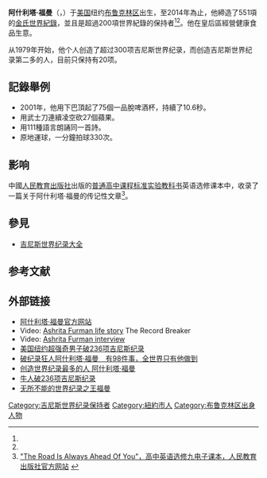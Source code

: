 {{refimprove|time=2012-01-11T05:03:19+00:00}}
{{noteTA
|T=zh-hans:阿什利塔·福曼;zh-tw:阿什利塔·福曼;
|1=zh-hans:阿什利塔·福曼;zh-tw:阿什利塔·福曼;
}}
{{Infobox Celebrity
| name = 阿什利塔·福曼
| image = Ashrita-Furman-Italy.jpg
| caption = 2011年于意大利罗马
| birth_name = Keith Furman
| birth_date = {{Birth date and age|1954|9|16}}
| birth_place = {{flag|USA|1912}}[[纽约|纽约]][[布鲁克林区|布鲁克林区]]
| nationality               = {{USA}}
| other_names               = 
| citizenship               = 
| education                 = 
| alma_mater                = 
| occupation                = 健康食品商店经理
| years_active             = 1979年至今
}}

'''阿什利塔·福曼'''（{{lang-en|'''Ashrita Furman'''，原名'''Keith Furman'''}}，{{bd|1954年|9月16日|catIdx=Furman}}）于[[美国|美国]]纽约[[布鲁克林区|布鲁克林区]]出生，至2014年為止，他締造了551項的[[金氏世界紀錄|金氏世界紀錄]]，並且是超過200項世界紀錄的保持者<ref name="ah" /><ref name="WSJ" />。他在皇后區經營健康食品生意。

从1979年开始，他个人创造了超过300项吉尼斯世界纪录，而创造吉尼斯世界纪录第二多的人，目前只保持有20项。

==記錄舉例==
*2001年，他用下巴頂起了75個一品脫啤酒杯，持續了10.6秒。
*用武士刀連續凌空砍27個蘋果。
*用111種語言朗誦同一首詩。
*原地運球，一分鐘拍球330次。

== 影响 ==
中國[[人民教育出版社|人民教育出版社]]出版的[[普通高中课程标准实验教科书|普通高中课程标准实验教科书]]英语选修课本中，收录了一篇关于阿什利塔·福曼的传记性文章<ref>[http://www.pep.com.cn/ge/jszx/jtj/dzkb/9x_1_1_1/201107/t20110721_1057960.htm "The Road Is Always Ahead Of You"，高中英语选修九电子课本，人民教育出版社官方网站] {{webarchive|url=https://web.archive.org/web/20160305033229/http://www.pep.com.cn/ge/jszx/jtj/dzkb/9x_1_1_1/201107/t20110721_1057960.htm |date=2016-03-05 }}</ref>。

== 參見 ==
* [[吉尼斯世界纪录大全|吉尼斯世界纪录大全]]

==参考文献==
{{reflist|refs=

<ref name="ah">{{cite web|url=http://www.ashrita.com/records/all_records|title=All Records|publisher=''www.ashrita.com''|date=|accessdate=2013-02-14|deadurl=yes|archiveurl=https://web.archive.org/web/20121122151008/http://www.ashrita.com/records/all_records|archivedate=2012-11-22}}</ref>

<ref name="WSJ">{{cite web|url=http://online.wsj.com/news/articles/SB20001424052748703326204575616624274994844  |title= The Ultimate Guinness Record Is the Record for Records  |publisher=[[The_Wall_Street_Journal|The Wall Street Journal]] |date=2010-11-18 |accessdate=2013-11-27|last=Mincer|first=Jilian}}</ref>

}}

==外部链接==
{{commonscat|Ashrita Furman}}
* [http://www.ashrita.com/ 阿什利塔·福曼官方网站] {{Wayback|url=http://www.ashrita.com/ |date=20111228092149 }}
* Video: [https://vimeo.com/79010983 Ashrita Furman life story] {{Wayback|url=https://vimeo.com/79010983 |date=20170711024426 }} The Record Breaker
* Video: [https://vimeo.com/7873101#  Ashrita Furman interview] {{Wayback|url=https://vimeo.com/7873101 |date=20121105130426 }}
* [https://web.archive.org/web/20130105070606/http://news.xinhuanet.com/video/2010-10/14/c_12658040.htm 美国纽约超强奇男子破236项吉尼斯纪录]
* [http://news.sina.com.cn/w/2009-08-07/012216079509s.shtml 破纪录狂人阿什利塔·福曼　有98件事，全世界只有他做到] {{Wayback|url=http://news.sina.com.cn/w/2009-08-07/012216079509s.shtml |date=20160430123137 }}
* [http://www.jinisi.net/g/20.html 创造世界纪录最多的人 阿什利塔·福曼] {{Wayback|url=http://www.jinisi.net/g/20.html |date=20120125054241 }}
* [http://news.21cn.com/social/daqian/2010/10/12/7870969_1.shtml 牛人破236项吉尼斯纪录]{{Dead link|date=2018年7月 |bot=InternetArchiveBot |fix-attempted=yes }}
* [http://news.sina.com.cn/w/2009-09-14/174818647861.shtml 无所不能的世界纪录之王福曼] {{Wayback|url=http://news.sina.com.cn/w/2009-09-14/174818647861.shtml |date=20160304094843 }}

{{DEFAULTSORT:Furman, Ashrita}}
[[Category:吉尼斯世界纪录保持者|Category:吉尼斯世界纪录保持者]]
[[Category:紐約市人|Category:紐約市人]]
[[Category:布鲁克林区出身人物|Category:布鲁克林区出身人物]]